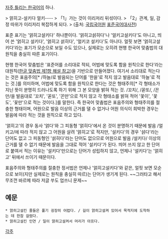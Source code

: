 [[자주 틀리는 한국어]]의 하나.

> 얽히고-설키다 {{{[}}}얼키----{{{]}}}
> 「1」가는 것이 이리저리 뒤섞이다.
> 「2」관계, 일, 감정 따위가 이리저리 복잡하게 되다.
> (출처: [[국립국어원]] [[표준국어대사전]])

표준 표기는 '얽히고설키다' 하나뿐이다. '얽히고섥히다'나 '얼키고설키다'도 아니고, 띄어 쓴 '얽히고 설키다', '얽히고 섥히다', '얼키코 설키다'도 아니다. 얼핏 보면 '얽히고설키다'라는 표기가 모순으로 보일 수도 있으나, 실제로는 오히려 현행 한국어 맞춤법의 대원칙을 충실히 따른 표기이다.

현행 한국어 맞춤법은 '표준어를 소리대로 적되, 어법에 맞도록 함을 원칙으로 한다'라는 대원칙([http://www.korean.go.kr/09_new/dic/rule/rule01_01.jsp 한글 맞춤법 제1항 해설 참고])을 기반으로 만들어졌다. 여기서 소리대로 적는다는 것은 표음주의[* /하늘/로 발음되는 단어를 '한을'로 적지 않고 발음대로 '하늘'로 적는 것.]를 의미하며, 어법에 맞도록 함을 원칙으로 한다는 것은 형태주의[* 각 형태소가 지닌 뜻이 분명히 드러나도록 하기 위해 그 본 모양을 밝혀 적는 것. /꼬치/, /꼳또/, /꼰만/을 발음대로 '꼬치', '꼳또', '꼰만'으로 적지 않고 각 형태소를 밝혀 적어 '꽃이', '꽃도', '꽃만'으로 적는 것이다.]를 말한다. 즉 한국어 맞춤법은 표음주의와 형태주의를 절충한 형태이며, 어원으로 발음 이상의 근거를 댈 수 없거나 어원 의식이 희박한 경우는 발음에 따라 적는 것을 원칙으로 하고 있다.

'얽히고'의 경우 동사 '얽다'와 그 피동형 '얽히다'에서 온 것이 분명하기 때문에 발음 /얼키고/에 따라 적지 않고 그 어원을 살려 '얽히고'로 적지만, '설키다'의 경우 '섥다'라는 단어도 없고 그 피동형인 '섥히다'라는 단어도 없으므로 어원으로 발음 /설키다/ 이상의 근거를 댈 수 없기 때문에 발음을 그대로 적어 '설키다'가 된다. 띄어 쓰지 않고 한 단어로 붙여서 적는 이유는 '설키다'만으로는 단어가 성립하지 않고, 언제나 '설키다'는 '얽히고' 뒤에서 쓰이기 때문이다.

표음주의와 형태주의를 절충한 정서법은 언제나 '얽히고설키다'와 같은, 얼핏 보면 모순으로 보이(지만 실제로는 원칙을 충실히 따르)는 단어가 생기게 된다. ~~그러타고 해서 무조껀 바르메 따라 저글 쑤도 업쓰니 문제~~

== 예문 ==
 * 얽히고설킨 줄들은 풀기 굉장히 어렵다. / 길이 얽히고설켜 있어서 목적지에 도착하는 데 한참 걸렸다.
 * 얽히고설킨 인연 / 일이 얽히고설켜서 머리가 아프다.

[[각주]]
